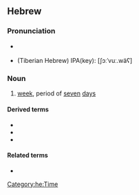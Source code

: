 ==Hebrew==
{{HE root|שׁבע}}

===Pronunciation===
* {{a|Modern Hebrew}} {{IPA|he|/ʃaˈvua(ʕ)/}} 
* (Tiberian Hebrew) IPA(key): [ʃɔːˈvuː.wäʕ]

===Noun===
{{he-noun|wv=שָׁבוּעַ|tr=shavúa'|g=m|dual=שבועיים|dualdwv=שְׁבוּעַיִם|pl=שָׁבוּעוֹת|cons=שְׁבוּעַ|plcons=שְׁבוּעוֹת}}

# [[week]], period of [[seven]] [[day]]s

====Derived terms====
* {{l|he|שָׁבוּעוֹת|tr=shavu'ót}}
* {{l|he|שְׁבוּעִי|tr=shvu'í}}
* {{l|he|סוֹף שָׁבוּעַ|tr=sóf shavúa'}}

====Related terms====
* {{l|he|שֶׁבַע|tr=shéva'}}

[[Category:he:Time]]